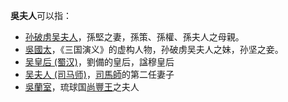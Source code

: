 '''吳夫人'''可以指：
* [[孙破虏吴夫人|孙破虏吴夫人]]，孫堅之妻，孫策、孫權、孫夫人之母親。
* [[吳國太|吳國太]]，《三国演义》的虚构人物，孙破虏吴夫人之妹，孙坚之妾。
*[[吴皇后_(蜀汉)|吴皇后 (蜀汉)]]，劉備的皇后，諡穆皇后
*[[吴夫人_(司马师)|吴夫人 (司马师)]]，[[司馬師|司馬師]]的第二任妻子
*[[吳蘭室|吳蘭室]]，琉球国[[尚豐王|尚豐王]]之夫人
{{disambig|Cat=三字封號消歧義}}